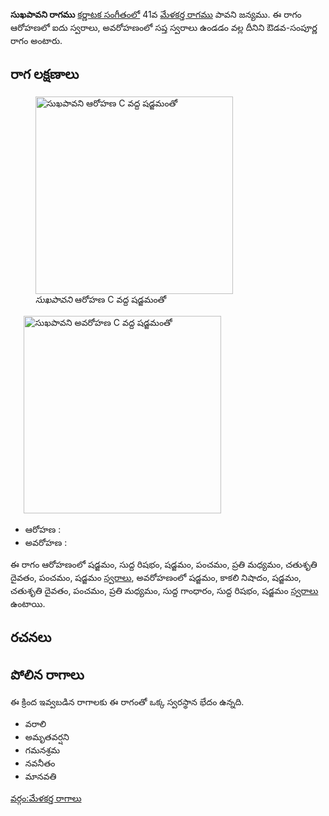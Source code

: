 {{Infobox ragam
	| name          	= సుఖపావని
	| synonym	    	= 
	| mela          	= 
	| chakra        	= 
	| janaka        	= 
	| type          	= ఔడవ-సంపూర్ణ
	| arohanam      	= {{svaraC|S|R1|S|P|M2|D2|P|S'}} 
	| avarohanam    	= {{svaraC|S'|N3|S|D2|P|M2|G1|R1|S}}
	| jeeva         	=
	| chhaya        	=
	| nyasa         	=
	| vishesha      	= 
	| equivalent  		= 
}}
{{కర్ణాటక సంగీత రాగాలు}}
'''సుఖపావని రాగము''' [[కర్ణాటక సంగీతం]]లో 41వ [[మేళకర్త రాగము]] పావని జన్యము.  ఈ రాగం ఆరోహణలో ఐదు స్వరాలు, అవరోహణంలో సప్త స్వరాలు ఉండడం వల్ల దీనిని ఔడవ-సంపూర్ణ రాగం అంటారు.


==రాగ లక్షణాలు==
[[Image:sukhapavani_ar_kb2wiki.png|thumb|right|316px|''సుఖపావని'' ఆరోహణ C వద్ద షడ్జమంతో]]
	[[Image:sukhapavani_av_kb2wiki.png|thumb|right|316px|''సుఖపావని'' అవరోహణ C వద్ద షడ్జమంతో]]

* ఆరోహణ : {{svaraC|S|R1|S|P|M2|D2|P|S'}} 
* అవరోహణ : {{svaraC|S'|N3|S|D2|P|M2|G1|R1|S}}

ఈ రాగం ఆరోహణంలో షడ్జమం, సుద్ద  రిషభం, షడ్జమం, పంచమం, ప్రతి మధ్యమం, చతుశృతి దైవతం, పంచమం, షడ్జమం [[స్వరాలు]], అవరోహణంలో షడ్జమం, కాకలి  నిషాదం, షడ్జమం, చతుశృతి దైవతం, పంచమం, ప్రతి మధ్యమం, సుద్ద  గాంధారం, సుద్ద  రిషభం, షడ్జమం [[స్వరాలు]] ఉంటాయి.

==రచనలు==



==పోలిన రాగాలు==
ఈ క్రింద ఇవ్వబడిన రాగాలకు ఈ రాగంతో ఒక్క స్వరస్థాన భేదం ఉన్నది.
* వరాలి
* అమృతవర్షని
* గమనశ్రమ
* నవనీతం
* మానవతి



[[వర్గం:మేళకర్త రాగాలు]]